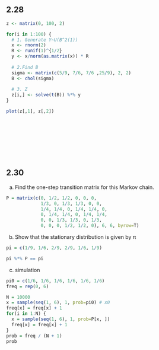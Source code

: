 
## 2.28
```r
z <- matrix(0, 100, 2)

for(i in 1:100) {
  # 1. Generate Y~U(B^2(1))
  x <- rnorm(2)
  R <- runif(1)^{1/2}
  y <- x/norm(as.matrix(x)) * R
  
  # 2.Find B 
  sigma <- matrix(c(5/9, 7/6, 7/6 ,25/9), 2, 2)
  B <- chol(sigma)
  
  # 3. Z
  z[i,] <- solve(t(B)) %*% y
}

plot(z[,1], z[,2])

```

<br>
<br>
<br>
<br>
<br>
<br>

## 2.30
a) Find the one-step transition matrix for this Markov chain.
```r
P = matrix(c(0, 1/2, 1/2, 0, 0, 0,
             1/3, 0, 1/3, 1/3, 0, 0,
             1/4, 1/4, 0, 1/4, 1/4, 0,
             0, 1/4, 1/4, 0, 1/4, 1/4,
             0, 0, 1/3, 1/3, 0, 1/3,
             0, 0, 0, 1/2, 1/2, 0), 6, 6, byrow=T)
```

b) Show that the stationary distribution is given by π
```r


pi = c(1/9, 1/6, 2/9, 2/9, 1/6, 1/9)

pi %*% P == pi
```

c) simulation
```r



pi0 = c(1/6, 1/6, 1/6, 1/6, 1/6, 1/6)
freq = rep(0, 6)

N = 10000
x = sample(seq(1, 6), 1, prob=pi0) # x0
freq[x] = freq[x] + 1
for(i in 1:N) {
  x = sample(seq(1, 6), 1, prob=P[x, ])
  freq[x] = freq[x] + 1
}
prob = freq / (N + 1)
prob
```


